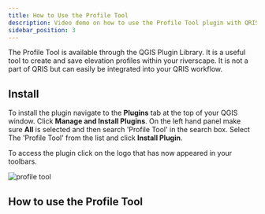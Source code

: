 ```yaml
---
title: How to Use the Profile Tool
description: Video demo on how to use the Profile Tool plugin with QRIS.
sidebar_position: 3
---
```



The Profile Tool is available through the QGIS Plugin Library. It is a useful tool to create and save elevation profiles within your riverscape. It is not a part of QRIS but can easily be integrated into your QRIS workflow. 

## Install
To install the plugin navigate to the **Plugins** tab at the top of your QGIS window. Click **Manage and Install Plugins**. On the left hand panel make sure **All** is selected and then search 'Profile Tool' in the search box. Select The 'Profile Tool' from the list and click **Install Plugin**. 

To access the plugin click on the logo that has now appeared in your toolbars.

![profile tool](/images/technical-reference/metrics/profile-tool.gif)


## How to use the Profile Tool

<YouTubeEmbed videoId="O5JFBq5UPdg" />